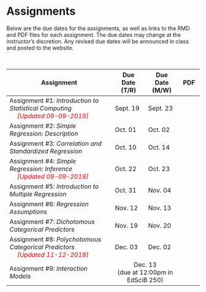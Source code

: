 # Assignments

Below are the due dates for the assignments, as well as links to the RMD and PDF files for each assignment. The due dates may change at the instructor's discretion. Any revised due dates will be announced in class and posted to the website.

<br />
<!-- <img src="img/update.png" width="20px" height="20px"> -->

<table class="table">

<thead>
<tr>
<th style="width:50%;">Assignment</th>
<th style="width:15%;">Due Date (T/R)</th>
<th style="width:15%;">Due Date (M/W)</th>
<th style="width:10%;text-align:center">PDF</th>
</tr>
</thead>

<tbody>

<tr>
<td>Assignment \#1: *Introduction to Statistical Computing* <br />
  <span style="margin-left:20px; color:red;">*[Updated 09-09-2019]*</span>
</td>
<td>Sept. 19</td>
<td>Sept. 23</td>
<td align="center" style="vertical-align:middle;">
  <a href="https://github.com/zief0002/epsy-8251/raw/master/assignments/assignment-01-intro-to-statistical-computing.pdf">
    <span class="fa fa-file-pdf" style="color: #ff2600; font-size: 20px;"></span>
  </a>
</td>
</tr>



<tr>
<td>Assignment \#2: *Simple Regression: Description*</td>
<td>Oct. 01</td>
<td>Oct. 02</td>
<td align="center" style="vertical-align:middle;">
  <a href="https://github.com/zief0002/epsy-8251/raw/master/assignments/assignment-02-simple-regression-description.pdf">
    <span class="fa fa-file-pdf" style="color: #ff2600; font-size: 20px;"></span>
  </a>
</td>
</tr>

<tr>
<td>Assignment \#3: *Correlation and Standardized Regression*</td>
<td>Oct. 10</td>
<td>Oct. 14</td>
<td align="center" style="vertical-align:middle;">
  <a href="https://github.com/zief0002/epsy-8251/raw/master/assignments/assignment-03-correlation-and-standardized-regression.pdf">
    <span class="fa fa-file-pdf" style="color: #ff2600; font-size: 20px;"></span>
  </a>
</td>
</tr>

<tr>
<td>Assignment \#4: *Simple Regression: Inference*<br />
  <span style="margin-left:20px; color:red;">*[Updated 09-09-2019]*</span>
</td>
<td>Oct. 22</td>
<td>Oct. 23</td>
<td align="center" style="vertical-align:middle;">
  <a href="https://github.com/zief0002/epsy-8251/raw/master/assignments/assignment-04-simple-regression-inference.pdf">
    <span class="fa fa-file-pdf" style="color: #ff2600; font-size: 20px;"></span>
  </a>
</td>
</tr>

<tr>
<td>Assignment \#5: *Introduction to Multiple Regression*</td>
<td>Oct. 31</td>
<td>Nov. 04</td>
<td align="center" style="vertical-align:middle;">
  <a href="https://github.com/zief0002/epsy-8251/raw/master/assignments/assignment-05-introduction-to-multiple-regression.pdf">
    <span class="fa fa-file-pdf" style="color: #ff2600; font-size: 20px;"></span>
  </a>
</td>
</tr>

<tr>
<td>Assignment \#6: *Regression Assumptions*</td>
<td>Nov. 12</td>
<td>Nov. 13</td>
<td align="center" style="vertical-align:middle;">
  <a href="https://github.com/zief0002/epsy-8251/raw/master/assignments/assignment-06-regression-assumptions.pdf">
    <span class="fa fa-file-pdf" style="color: #ff2600; font-size: 20px;"></span>
  </a>
</td>
</tr>



<tr>
<td>Assignment \#7: *Dichotomous Categorical Predictors*</td>
<td>Nov. 19</td>
<td>Nov. 20</td>
<td align="center" style="vertical-align:middle;">
  <a href="https://github.com/zief0002/epsy-8251/raw/master/assignments/assignment-07-dichotomous-categorical-predictors.pdf">
    <span class="fa fa-file-pdf" style="color: #ff2600; font-size: 20px;"></span>
  </a>
</td>
</tr>


<tr>
<td>Assignment \#8: *Polychotomous Categorical Predictors*<br />
  <span style="margin-left:20px; color:red;">*[Updated 11-12-2019]*</span>
  </td>
<td>Dec. 03</td>
<td>Dec. 02</td>
<td align="center" style="vertical-align:middle;">
  <a href="https://github.com/zief0002/epsy-8251/raw/master/assignments/assignment-08-polychotomous-categorical-predictors.pdf">
    <span class="fa fa-file-pdf" style="color: #ff2600; font-size: 20px;"></span>
  </a>
</td>
</tr>


<tr>
<td>Assignment \#9: *Interaction Models*</td>
<td colspan='2' align='center'>Dec. 13 <br/> (due at 12:00pm in EdSciB 250)</td>
<td align="center" style="vertical-align:middle;">
  <a href="https://github.com/zief0002/epsy-8251/raw/master/assignments/assignment-09-interactions.pdf">
    <span class="fa fa-file-pdf" style="color: #ff2600; font-size: 20px;"></span>
  </a>
</td>
</tr>

</tbody>
</table>